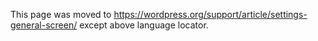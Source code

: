 {{Languages|
{{en|Settings General Screen}}
{{ja|Settings General SubPanel}}
{{pt-br|Sub-Painel Geral}}
{{zh-cn|设置 常规页面}}
}}

This page was moved to https://wordpress.org/support/article/settings-general-screen/ except above language locator.
<!--



==Settings &rarr; General==

This [[Settings General Screen]] is the default Screen in the [[Administration_Screens#Settings_-_Configuration_Settings|Settings Administration Screen]] and controls some of the most basic configuration settings for your site:  your site's title and location, who may register an account at your site, and how dates and times are calculated and displayed.

[[Image:options-general.png|760px|left|Settings General Screen]]

==General Settings==

;Site title:  Enter the name of your site (or blog) here.  Most themes will display this title, at the top of every page, and in the reader's browser titlebar.  WordPress also uses this title as the identifying name for your [[Introduction to Blogging#Syndication|Syndication]] feeds.

;Tagline:  In a few words, explain what your site is about. Your sites's slogan, or tagline, might be entered here.  A tagline is short phrase, or sentence, used to convey the essence of the site and is often funny or eye-catching.

; WordPress Address (URL)
:Enter the full URL of the directory containing your WordPress core application files (e.g., wp-config.php, wp-admin, wp-content, and wp-includes). For example, if you installed WordPress into a directory called "blog", then the WordPress address would be <tt><nowiki>http://example.net/blog</nowiki></tt> (where <var>example.net</var> is your domain). If you installed WordPress into your web root, this address will be the root URL <tt><nowiki>http://example.net</nowiki></tt>. WordPress will trim a slash (<tt>/</tt>) from the end. If you defined the '''WP_SITEURL''' constant in your [http://codex.wordpress.org/Editing_wp-config.php#WordPress_address_.28URL.29 <tt>wp-config.php</tt>] file, that value will appear in this field and you will not be able to make changes to it from the WordPress administration screen.

; Site Address (URL)
:Enter the address you want people to type in their browser to reach your WordPress site.  This is the directory where WordPress's main <tt>index.php</tt> file is installed.  The <i>Site address (URL)</i> is identical to the <i>WordPress address (URL)</i> (above) unless you are [[Giving WordPress Its Own Directory|giving WordPress its own directory]].  WordPress will trim a slash (<tt>/</tt>) from the end. If you defined the '''WP_HOME''' constant in your [http://codex.wordpress.org/Editing_wp-config.php#Blog_address_.28URL.29 <tt>wp-config.php</tt>] file, that value will appear in this field and you will not be able to make changes to it from the WordPress administration screen.

<span id="Email"></span>
;E-mail Address:  Enter the e-mail address to which you want WordPress to send messages regarding the administration and maintenance of your WordPress site. For example, if you allow new users to register as a member of your site (see [[#Membership|Membership]] below), then a notification will be sent through e-mail to this address. In addition, if the option, '''An administrator must always approve the comment''', is set in [[Administration_Screens|Administration]] > [[Administration_Screens#Discussion|Settings]] > [[Settings_Discussion_Screen|Discussion]], this e-mail address will receive notification that the comment is being held for moderation.  Please note this is different than the address you supplied for the '''admin''' user account; the '''admin''' account e-mail address is sent an e-mail only when someone submits a comment to a post by '''admin'''.  The address you enter here will never be displayed on the site. You can send messages to multiple admins by using an email address which forwards email to multiple recipients.

<span id="Membership"></span>
;Membership:
:*'''Anyone can register''' - Check this checkbox if you want anyone to be able to register an account on your site.

;New User Default Role: This pull-down box allows you to select the default [[Roles and Capabilities|Role]] that is assigned to new users.  This Default [[Roles and Capabilities|Role]] will be assigned to newly registered members or users added via the [[Administration_Screens|Administration]] > [[Administration_Screens#Users_-_Your_Blogging_Family|Users ]] > [[Users_Screen|Users Screen]]. Valid choices are [[Roles and Capabilities#Administrator|Administrator]], [[Roles and Capabilities#Editor|Editor]], [[Roles and Capabilities#Author|Author]], [[Roles and Capabilities#Contributor|Contributor]], or [[Roles and Capabilities#Subscriber|Subscriber]].

;Timezone :  From the pulldown box, choose a city in the same timezone as you.  For example, under America, select New York if you reside in the Eastern Timezone of the United States that honors daylight savings times.  If you can't identify a city in your timezone, select one of the '''Etc GMT''' settings that represents the number of hours by which your time differs from [[wikipedia:Greenwich_Mean_Time|Greenwich Mean Time]].  Click the '''Save Changes''' button and the [[Wikipedia:Coordinated_Universal_Time|UTC time]] and "Local time" will display to confirm the correct Timezone was selected. <!-- hiding UTC discussion for 2.8 but leaving just in case for future 
Select your UTC (Controlled Universal Time) timezone from the drop-down box.   Choose a city in the same timezone as you. Timezone represents the number of hours by which your time differs from the displayed UTC time. This will ensure that your articles and site maintain and display the correct time. This is useful when you and your server are in different time zones. For example, if you were living in Tahiti (Lucky you :) ), then you would select "UTC -10" in the pulldown box.  You can use the [http://twiki.org/cgi-bin/xtra/tzdate Date and Time Gateway] to look up your offset from UTC.  For a good description of UTC, see [[Wikipedia:Coordinated_Universal_Time|Wikipedia's Coordinated Universal Time article]]. 

;Date Format:  The format in which to display dates on your site.   The Date Format setting is intended to be used by theme designers in displaying dates on your site, but does not control how the date is displayed in the Administrative Screens (e.g. Manage Posts).  Click the '''Save Changes''' button and the "Output" example below will show the current date in the format entered.  See [[Formatting_Date_and_Time|Formatting Date and Time]] for some of the formats available.

;Time Format:  The format in which to display times on your site. The Time Format setting is intended to be used by theme designers in displaying time on your site, but does not control how the time is displayed in the Administrative Screens (e.g. Write Post edit of timestamp).  Click the '''Save Changes''' button and the "Output" example below will show the current time in the format entered.  See [[Formatting_Date_and_Time|Formatting Date and Time]] for some of the formats available.

;Week Starts On:  Select your preferred start date for WordPress calendars from the drop-down box.  Monday is the default setting for this drop-down, meaning a monthly calendar will show Monday in the first column.  If you want your calendar to show Sunday as the first column, then select Sunday from the drop-down.  

;Site Language:  The WordPress dashboard language.

===Save Changes===
:Click the '''Save Changes''' button to ensure any changes you have made to your Settings are saved to your database.  Once you click the button, a confirmation text box will appear at the top of the page telling you your settings have been saved.

{{Administration Screens Footer}}

[[Category:Administration Screens]]
[[Category:Getting Started]]
[[Category:UI Link]]
-->